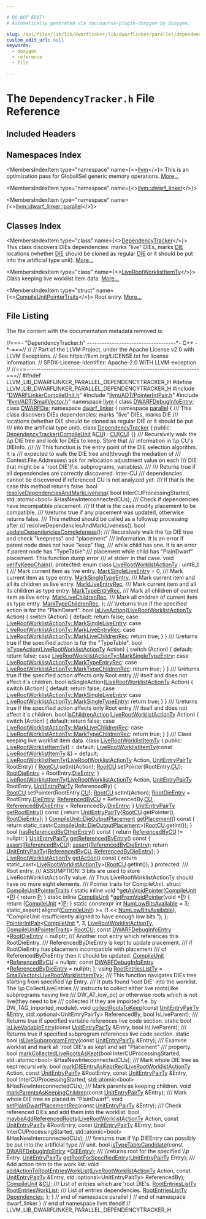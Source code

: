 ```yaml
---

# DO NOT EDIT!
# Automatically generated via docusaurus-plugin-doxygen by Doxygen.

slug: /api/files/lib/lib/dwarflinker/lib/dwarflinker/parallel/dependencytracker-h
custom_edit_url: null
keywords:
  - doxygen
  - reference
  - file

---
```





# The `DependencyTracker.h` File Reference

<DoxygenPage pluginConfig={pluginConfig}>



## Included Headers

<IncludesList>
<IncludesListItem
  filePath="DWARFLinkerCompileUnit.h"
  permalink="/docs/api/files/lib/lib/dwarflinker/lib/dwarflinker/parallel/dwarflinkercompileunit-h"
  isLocal="true" />
<IncludesListItem
  filePath="llvm/ADT/PointerIntPair.h"
  permalink="/docs/api/files/include/include/llvm/include/llvm/adt/pointerintpair-h"
  isLocal="true" />
<IncludesListItem
  filePath="llvm/ADT/SmallVector.h"
  permalink="/docs/api/files/include/include/llvm/include/llvm/adt/smallvector-h"
  isLocal="true" />
</IncludesList>

## Namespaces Index

<MembersIndex>

<MembersIndexItem
  type="namespace"
  name={<><a href="/docs/api/namespaces/llvm">llvm</a></>}>
This is an optimization pass for GlobalISel generic memory operations. <a href="/docs/api/namespaces/llvm/#details">More...</a>
</MembersIndexItem>

<MembersIndexItem
  type="namespace"
  name={<><a href="/docs/api/namespaces/llvm/dwarf-linker">llvm::dwarf_linker</a></>}>
</MembersIndexItem>

<MembersIndexItem
  type="namespace"
  name={<><a href="/docs/api/namespaces/llvm/dwarf-linker/parallel">llvm::dwarf_linker::parallel</a></>}>
</MembersIndexItem>

</MembersIndex>

## Classes Index

<MembersIndex>

<MembersIndexItem
  type="class"
  name={<><a href="/docs/api/classes/llvm/dwarf-linker/parallel/dependencytracker">DependencyTracker</a></>}>
This class discovers DIEs dependencies: marks &quot;live&quot; DIEs, marks <a href="/docs/api/classes/llvm/die">DIE</a> locations (whether <a href="/docs/api/classes/llvm/die">DIE</a> should be cloned as regular <a href="/docs/api/classes/llvm/die">DIE</a> or it should be put into the artificial type unit). <a href="/docs/api/classes/llvm/dwarf-linker/parallel/dependencytracker/#details">More...</a>
</MembersIndexItem>

<MembersIndexItem
  type="class"
  name={<><a href="/docs/api/classes/llvm/dwarf-linker/parallel/dependencytracker/liverootworklistitemty">LiveRootWorklistItemTy</a></>}>
Class keeping live worklist item data. <a href="/docs/api/classes/llvm/dwarf-linker/parallel/dependencytracker/liverootworklistitemty/#details">More...</a>
</MembersIndexItem>

<MembersIndexItem
  type="struct"
  name={<><a href="/docs/api/structs/llvm/dwarf-linker/parallel/dependencytracker/liverootworklistitemty/compileunitpointertraits">CompileUnitPointerTraits</a></>}>
Root entry. <a href="/docs/api/structs/llvm/dwarf-linker/parallel/dependencytracker/liverootworklistitemty/compileunitpointertraits/#details">More...</a>
</MembersIndexItem>

</MembersIndex>


## File Listing

The file content with the documentation metadata removed is:

<ProgramListing>

<Link id="l00001" /><CodeLine lineNumber="1"><span class="doxyHighlightComment">//===- &quot;DependencyTracker.h&quot; ------------------------------------&#42;- C++ -&#42;-===//</span></CodeLine>
<Link id="l00002" /><CodeLine lineNumber="2"><span class="doxyHighlightComment">//</span></CodeLine>
<Link id="l00003" /><CodeLine lineNumber="3"><span class="doxyHighlightComment">// Part of the LLVM Project, under the Apache License v2.0 with LLVM Exceptions.</span></CodeLine>
<Link id="l00004" /><CodeLine lineNumber="4"><span class="doxyHighlightComment">// See https://llvm.org/LICENSE.txt for license information.</span></CodeLine>
<Link id="l00005" /><CodeLine lineNumber="5"><span class="doxyHighlightComment">// SPDX-License-Identifier: Apache-2.0 WITH LLVM-exception</span></CodeLine>
<Link id="l00006" /><CodeLine lineNumber="6"><span class="doxyHighlightComment">//</span></CodeLine>
<Link id="l00007" /><CodeLine lineNumber="7"><span class="doxyHighlightComment">//===----------------------------------------------------------------------===//</span></CodeLine>
<Link id="l00008" /><CodeLine lineNumber="8"></CodeLine>
<Link id="l00009" /><CodeLine lineNumber="9"><span class="doxyHighlightPreprocessor">#ifndef LLVM&#95;LIB&#95;DWARFLINKER&#95;PARALLEL&#95;DEPENDENCYTRACKER&#95;H</span></CodeLine>
<Link id="l00010" /><CodeLine lineNumber="10"><span class="doxyHighlightPreprocessor">#define LLVM&#95;LIB&#95;DWARFLINKER&#95;PARALLEL&#95;DEPENDENCYTRACKER&#95;H</span></CodeLine>
<Link id="l00011" /><CodeLine lineNumber="11"></CodeLine>
<Link id="l00012" /><CodeLine lineNumber="12"><span class="doxyHighlightPreprocessor">#include &quot;<a href="/docs/api/files/lib/lib/dwarflinker/lib/dwarflinker/parallel/dwarflinkercompileunit-h">DWARFLinkerCompileUnit.h</a>&quot;</span></CodeLine>
<Link id="l00013" /><CodeLine lineNumber="13"><span class="doxyHighlightPreprocessor">#include &quot;<a href="/docs/api/files/include/include/llvm/include/llvm/adt/pointerintpair-h">llvm/ADT/PointerIntPair.h</a>&quot;</span></CodeLine>
<Link id="l00014" /><CodeLine lineNumber="14"><span class="doxyHighlightPreprocessor">#include &quot;<a href="/docs/api/files/include/include/llvm/include/llvm/adt/smallvector-h">llvm/ADT/SmallVector.h</a>&quot;</span></CodeLine>
<Link id="l00015" /><CodeLine lineNumber="15"></CodeLine>
<Link id="l00016" /><CodeLine lineNumber="16"><span class="doxyHighlightKeyword">namespace </span><span class="doxyHighlight"><a href="/docs/api/namespaces/llvm">llvm</a> &#123;</span></CodeLine>
<Link id="l00017" /><CodeLine lineNumber="17"><span class="doxyHighlightKeyword">class </span><span class="doxyHighlight"><a href="/docs/api/classes/llvm/dwarfdebuginfoentry">DWARFDebugInfoEntry</a>;</span></CodeLine>
<Link id="l00018" /><CodeLine lineNumber="18"><span class="doxyHighlightKeyword">class </span><span class="doxyHighlight"><a href="/docs/api/classes/llvm/dwarfdie">DWARFDie</a>;</span></CodeLine>
<Link id="l00019" /><CodeLine lineNumber="19"></CodeLine>
<Link id="l00020" /><CodeLine lineNumber="20"><span class="doxyHighlightKeyword">namespace </span><span class="doxyHighlight"><a href="/docs/api/namespaces/llvm/dwarf-linker">dwarf&#95;linker</a> &#123;</span></CodeLine>
<Link id="l00021" /><CodeLine lineNumber="21"><span class="doxyHighlightKeyword">namespace </span><span class="doxyHighlight"><a href="/docs/api/namespaces/llvm/dwarf-linker/parallel">parallel</a> &#123;</span></CodeLine>
<Link id="l00022" /><CodeLine lineNumber="22"></CodeLine>
<Link id="l00023" /><CodeLine lineNumber="23"><span class="doxyHighlightComment">/// This class discovers DIEs dependencies: marks &quot;live&quot; DIEs, marks DIE</span></CodeLine>
<Link id="l00024" /><CodeLine lineNumber="24"><span class="doxyHighlightComment">/// locations (whether DIE should be cloned as regular DIE or it should be put</span></CodeLine>
<Link id="l00025" /><CodeLine lineNumber="25"><span class="doxyHighlightComment">/// into the artificial type unit).</span></CodeLine>
<Link id="l00026" /><CodeLine lineNumber="26" lineLink="/docs/api/classes/llvm/dwarf-linker/parallel/dependencytracker"><span class="doxyHighlightKeyword">class </span><span class="doxyHighlight"><a href="/docs/api/classes/llvm/dwarf-linker/parallel/dependencytracker/#a9da477812f655ba4a4e3f54921d8844e">DependencyTracker</a> &#123;</span></CodeLine>
<Link id="l00027" /><CodeLine lineNumber="27"><span class="doxyHighlightKeyword">public</span><span class="doxyHighlight">:</span></CodeLine>
<Link id="l00028" /><CodeLine lineNumber="28" lineLink="/docs/api/classes/llvm/dwarf-linker/parallel/dependencytracker/#a9da477812f655ba4a4e3f54921d8844e"><span class="doxyHighlight">  <a href="/docs/api/classes/llvm/dwarf-linker/parallel/dependencytracker/#a9da477812f655ba4a4e3f54921d8844e">DependencyTracker</a>(<a href="/docs/api/classes/llvm/dwarf-linker/parallel/compileunit">CompileUnit</a> &amp;<a href="/docs/api/namespaces/cu">CU</a>) : <a href="/docs/api/namespaces/cu">CU</a>(<a href="/docs/api/namespaces/cu">CU</a>) &#123;&#125;</span></CodeLine>
<Link id="l00029" /><CodeLine lineNumber="29"></CodeLine>
<Link id="l00030" /><CodeLine lineNumber="30"><span class="doxyHighlightComment">  /// Recursively walk the \\p DIE tree and look for DIEs to keep. Store that</span></CodeLine>
<Link id="l00031" /><CodeLine lineNumber="31"><span class="doxyHighlightComment">  /// information in \\p CU&#39;s DIEInfo.</span></CodeLine>
<Link id="l00032" /><CodeLine lineNumber="32"><span class="doxyHighlightComment">  ///</span></CodeLine>
<Link id="l00033" /><CodeLine lineNumber="33"><span class="doxyHighlightComment">  /// This function is the entry point of the DIE selection algorithm. It is</span></CodeLine>
<Link id="l00034" /><CodeLine lineNumber="34"><span class="doxyHighlightComment">  /// expected to walk the DIE tree and(through the mediation of</span></CodeLine>
<Link id="l00035" /><CodeLine lineNumber="35"><span class="doxyHighlightComment">  /// Context.File.Addresses) ask for relocation adjustment value on each</span></CodeLine>
<Link id="l00036" /><CodeLine lineNumber="36"><span class="doxyHighlightComment">  /// DIE that might be a &#39;root DIE&#39;(f.e. subprograms, variables).</span></CodeLine>
<Link id="l00037" /><CodeLine lineNumber="37"><span class="doxyHighlightComment">  ///</span></CodeLine>
<Link id="l00038" /><CodeLine lineNumber="38"><span class="doxyHighlightComment">  /// Returns true if all dependencies are correctly discovered. Inter-CU</span></CodeLine>
<Link id="l00039" /><CodeLine lineNumber="39"><span class="doxyHighlightComment">  /// dependencies cannot be discovered if referenced CU is not analyzed yet.</span></CodeLine>
<Link id="l00040" /><CodeLine lineNumber="40"><span class="doxyHighlightComment">  /// If that is the case this method returns false.</span></CodeLine>
<Link id="l00041" /><CodeLine lineNumber="41"><span class="doxyHighlight">  </span><span class="doxyHighlightKeywordType">bool</span><span class="doxyHighlight"> <a href="/docs/api/classes/llvm/dwarf-linker/parallel/dependencytracker/#ac29d7dd5c7ba980d5a368339b4fc03af">resolveDependenciesAndMarkLiveness</a>(</span></CodeLine>
<Link id="l00042" /><CodeLine lineNumber="42"><span class="doxyHighlight">      </span><span class="doxyHighlightKeywordType">bool</span><span class="doxyHighlight"> InterCUProcessingStarted,</span></CodeLine>
<Link id="l00043" /><CodeLine lineNumber="43"><span class="doxyHighlight">      std::atomic&lt;bool&gt; &amp;HasNewInterconnectedCUs);</span></CodeLine>
<Link id="l00044" /><CodeLine lineNumber="44"></CodeLine>
<Link id="l00045" /><CodeLine lineNumber="45"><span class="doxyHighlightComment">  /// Check if dependencies have incompatible placement.</span></CodeLine>
<Link id="l00046" /><CodeLine lineNumber="46"><span class="doxyHighlightComment">  /// If that is the case modify placement to be compatible.</span></CodeLine>
<Link id="l00047" /><CodeLine lineNumber="47"><span class="doxyHighlightComment">  /// \\returns true if any placement was updated, otherwise returns false.</span></CodeLine>
<Link id="l00048" /><CodeLine lineNumber="48"><span class="doxyHighlightComment">  /// This method should be called as a followup processing after</span></CodeLine>
<Link id="l00049" /><CodeLine lineNumber="49"><span class="doxyHighlightComment">  /// resolveDependenciesAndMarkLiveness().</span></CodeLine>
<Link id="l00050" /><CodeLine lineNumber="50"><span class="doxyHighlight">  </span><span class="doxyHighlightKeywordType">bool</span><span class="doxyHighlight"> <a href="/docs/api/classes/llvm/dwarf-linker/parallel/dependencytracker/#af28b850047c908b6602c0783a0c4688f">updateDependenciesCompleteness</a>();</span></CodeLine>
<Link id="l00051" /><CodeLine lineNumber="51"></CodeLine>
<Link id="l00052" /><CodeLine lineNumber="52"><span class="doxyHighlightComment">  /// Recursively walk the \\p DIE tree and check &quot;keepness&quot; and &quot;placement&quot;</span></CodeLine>
<Link id="l00053" /><CodeLine lineNumber="53"><span class="doxyHighlightComment">  /// information. It is an error if parent node does not have &quot;keep&quot; flag,</span></CodeLine>
<Link id="l00054" /><CodeLine lineNumber="54"><span class="doxyHighlightComment">  /// while child has one. It is an error if parent node has &quot;TypeTable&quot;</span></CodeLine>
<Link id="l00055" /><CodeLine lineNumber="55"><span class="doxyHighlightComment">  /// placement while child has &quot;PlainDwarf&quot; placement. This function dump error</span></CodeLine>
<Link id="l00056" /><CodeLine lineNumber="56"><span class="doxyHighlightComment">  /// at stderr in that case.</span></CodeLine>
<Link id="l00057" /><CodeLine lineNumber="57"><span class="doxyHighlight">  </span><span class="doxyHighlightKeywordType">void</span><span class="doxyHighlight"> <a href="/docs/api/classes/llvm/dwarf-linker/parallel/dependencytracker/#a066fd5533813e5df6d52cb59fc8afd4e">verifyKeepChain</a>();</span></CodeLine>
<Link id="l00058" /><CodeLine lineNumber="58"></CodeLine>
<Link id="l00059" /><CodeLine lineNumber="59"><span class="doxyHighlightKeyword">protected</span><span class="doxyHighlight">:</span></CodeLine>
<Link id="l00060" /><CodeLine lineNumber="60" lineLink="/docs/api/classes/llvm/dwarf-linker/parallel/dependencytracker/#acb3226f07be871308b3ebc1fe2e22ad8"><span class="doxyHighlight">  </span><span class="doxyHighlightKeyword">enum class</span><span class="doxyHighlight"> <a href="/docs/api/classes/llvm/dwarf-linker/parallel/dependencytracker/#acb3226f07be871308b3ebc1fe2e22ad8">LiveRootWorklistActionTy</a> : uint8&#95;t &#123;</span></CodeLine>
<Link id="l00061" /><CodeLine lineNumber="61"><span class="doxyHighlightComment">    /// Mark current item as live entry.</span></CodeLine>
<Link id="l00062" /><CodeLine lineNumber="62" lineLink="/docs/api/classes/llvm/dwarf-linker/parallel/dependencytracker/#acb3226f07be871308b3ebc1fe2e22ad8a5f0d4ecd2ea6dda3c5bc99cf667fedfa"><span class="doxyHighlight">    <a href="/docs/api/classes/llvm/dwarf-linker/parallel/dependencytracker/#acb3226f07be871308b3ebc1fe2e22ad8a5f0d4ecd2ea6dda3c5bc99cf667fedfa">MarkSingleLiveEntry</a> = 0,</span></CodeLine>
<Link id="l00063" /><CodeLine lineNumber="63"></CodeLine>
<Link id="l00064" /><CodeLine lineNumber="64"><span class="doxyHighlightComment">    /// Mark current item as type entry.</span></CodeLine>
<Link id="l00065" /><CodeLine lineNumber="65" lineLink="/docs/api/classes/llvm/dwarf-linker/parallel/dependencytracker/#acb3226f07be871308b3ebc1fe2e22ad8a4b0413e0a4858e280698bd82ada3d3f0"><span class="doxyHighlight">    <a href="/docs/api/classes/llvm/dwarf-linker/parallel/dependencytracker/#acb3226f07be871308b3ebc1fe2e22ad8a4b0413e0a4858e280698bd82ada3d3f0">MarkSingleTypeEntry</a>,</span></CodeLine>
<Link id="l00066" /><CodeLine lineNumber="66"></CodeLine>
<Link id="l00067" /><CodeLine lineNumber="67"><span class="doxyHighlightComment">    /// Mark current item and all its children as live entry.</span></CodeLine>
<Link id="l00068" /><CodeLine lineNumber="68" lineLink="/docs/api/classes/llvm/dwarf-linker/parallel/dependencytracker/#acb3226f07be871308b3ebc1fe2e22ad8a787e7b5f110b542056c9ca685eb4dcbc"><span class="doxyHighlight">    <a href="/docs/api/classes/llvm/dwarf-linker/parallel/dependencytracker/#acb3226f07be871308b3ebc1fe2e22ad8a787e7b5f110b542056c9ca685eb4dcbc">MarkLiveEntryRec</a>,</span></CodeLine>
<Link id="l00069" /><CodeLine lineNumber="69"></CodeLine>
<Link id="l00070" /><CodeLine lineNumber="70"><span class="doxyHighlightComment">    /// Mark current item and all its children as type entry.</span></CodeLine>
<Link id="l00071" /><CodeLine lineNumber="71" lineLink="/docs/api/classes/llvm/dwarf-linker/parallel/dependencytracker/#acb3226f07be871308b3ebc1fe2e22ad8a6a6c345844bef74add0fbf8063cbef2b"><span class="doxyHighlight">    <a href="/docs/api/classes/llvm/dwarf-linker/parallel/dependencytracker/#acb3226f07be871308b3ebc1fe2e22ad8a6a6c345844bef74add0fbf8063cbef2b">MarkTypeEntryRec</a>,</span></CodeLine>
<Link id="l00072" /><CodeLine lineNumber="72"></CodeLine>
<Link id="l00073" /><CodeLine lineNumber="73"><span class="doxyHighlightComment">    /// Mark all children of current item as live entry.</span></CodeLine>
<Link id="l00074" /><CodeLine lineNumber="74" lineLink="/docs/api/classes/llvm/dwarf-linker/parallel/dependencytracker/#acb3226f07be871308b3ebc1fe2e22ad8a76f7c22e7afa4d9203192b924b1d2447"><span class="doxyHighlight">    <a href="/docs/api/classes/llvm/dwarf-linker/parallel/dependencytracker/#acb3226f07be871308b3ebc1fe2e22ad8a76f7c22e7afa4d9203192b924b1d2447">MarkLiveChildrenRec</a>,</span></CodeLine>
<Link id="l00075" /><CodeLine lineNumber="75"></CodeLine>
<Link id="l00076" /><CodeLine lineNumber="76"><span class="doxyHighlightComment">    /// Mark all children of current item as type entry.</span></CodeLine>
<Link id="l00077" /><CodeLine lineNumber="77" lineLink="/docs/api/classes/llvm/dwarf-linker/parallel/dependencytracker/#acb3226f07be871308b3ebc1fe2e22ad8a8cdcce5d067ca8d256189c00ccf279cd"><span class="doxyHighlight">    <a href="/docs/api/classes/llvm/dwarf-linker/parallel/dependencytracker/#acb3226f07be871308b3ebc1fe2e22ad8a8cdcce5d067ca8d256189c00ccf279cd">MarkTypeChildrenRec</a>,</span></CodeLine>
<Link id="l00078" /><CodeLine lineNumber="78"><span class="doxyHighlight">  &#125;;</span></CodeLine>
<Link id="l00079" /><CodeLine lineNumber="79"></CodeLine>
<Link id="l00080" /><CodeLine lineNumber="80"><span class="doxyHighlightComment">  /// \\returns true if the specified action is for the &quot;PlainDwarf&quot;.</span></CodeLine>
<Link id="l00081" /><CodeLine lineNumber="81" lineLink="/docs/api/classes/llvm/dwarf-linker/parallel/dependencytracker/#a4b4a1d2b759deb0cb3917f4ad33c2ca1"><span class="doxyHighlight">  </span><span class="doxyHighlightKeywordType">bool</span><span class="doxyHighlight"> <a href="/docs/api/classes/llvm/dwarf-linker/parallel/dependencytracker/#a4b4a1d2b759deb0cb3917f4ad33c2ca1">isLiveAction</a>(<a href="/docs/api/classes/llvm/dwarf-linker/parallel/dependencytracker/#acb3226f07be871308b3ebc1fe2e22ad8">LiveRootWorklistActionTy</a> Action) &#123;</span></CodeLine>
<Link id="l00082" /><CodeLine lineNumber="82"><span class="doxyHighlight">    </span><span class="doxyHighlightKeywordFlow">switch</span><span class="doxyHighlight"> (Action) &#123;</span></CodeLine>
<Link id="l00083" /><CodeLine lineNumber="83"><span class="doxyHighlight">    </span><span class="doxyHighlightKeywordFlow">default</span><span class="doxyHighlight">:</span></CodeLine>
<Link id="l00084" /><CodeLine lineNumber="84"><span class="doxyHighlight">      </span><span class="doxyHighlightKeywordFlow">return</span><span class="doxyHighlight"> </span><span class="doxyHighlightKeyword">false</span><span class="doxyHighlight">;</span></CodeLine>
<Link id="l00085" /><CodeLine lineNumber="85"></CodeLine>
<Link id="l00086" /><CodeLine lineNumber="86"><span class="doxyHighlight">    </span><span class="doxyHighlightKeywordFlow">case</span><span class="doxyHighlight"> <a href="/docs/api/classes/llvm/dwarf-linker/parallel/dependencytracker/#acb3226f07be871308b3ebc1fe2e22ad8a5f0d4ecd2ea6dda3c5bc99cf667fedfa">LiveRootWorklistActionTy::MarkSingleLiveEntry</a>:</span></CodeLine>
<Link id="l00087" /><CodeLine lineNumber="87"><span class="doxyHighlight">    </span><span class="doxyHighlightKeywordFlow">case</span><span class="doxyHighlight"> <a href="/docs/api/classes/llvm/dwarf-linker/parallel/dependencytracker/#acb3226f07be871308b3ebc1fe2e22ad8a787e7b5f110b542056c9ca685eb4dcbc">LiveRootWorklistActionTy::MarkLiveEntryRec</a>:</span></CodeLine>
<Link id="l00088" /><CodeLine lineNumber="88"><span class="doxyHighlight">    </span><span class="doxyHighlightKeywordFlow">case</span><span class="doxyHighlight"> <a href="/docs/api/classes/llvm/dwarf-linker/parallel/dependencytracker/#acb3226f07be871308b3ebc1fe2e22ad8a76f7c22e7afa4d9203192b924b1d2447">LiveRootWorklistActionTy::MarkLiveChildrenRec</a>:</span></CodeLine>
<Link id="l00089" /><CodeLine lineNumber="89"><span class="doxyHighlight">      </span><span class="doxyHighlightKeywordFlow">return</span><span class="doxyHighlight"> </span><span class="doxyHighlightKeyword">true</span><span class="doxyHighlight">;</span></CodeLine>
<Link id="l00090" /><CodeLine lineNumber="90"><span class="doxyHighlight">    &#125;</span></CodeLine>
<Link id="l00091" /><CodeLine lineNumber="91"><span class="doxyHighlight">  &#125;</span></CodeLine>
<Link id="l00092" /><CodeLine lineNumber="92"></CodeLine>
<Link id="l00093" /><CodeLine lineNumber="93"><span class="doxyHighlightComment">  /// \\returns true if the specified action is for the &quot;TypeTable&quot;.</span></CodeLine>
<Link id="l00094" /><CodeLine lineNumber="94" lineLink="/docs/api/classes/llvm/dwarf-linker/parallel/dependencytracker/#a713ff4f56c059b816949d50ba30e4fc6"><span class="doxyHighlight">  </span><span class="doxyHighlightKeywordType">bool</span><span class="doxyHighlight"> <a href="/docs/api/classes/llvm/dwarf-linker/parallel/dependencytracker/#a713ff4f56c059b816949d50ba30e4fc6">isTypeAction</a>(<a href="/docs/api/classes/llvm/dwarf-linker/parallel/dependencytracker/#acb3226f07be871308b3ebc1fe2e22ad8">LiveRootWorklistActionTy</a> Action) &#123;</span></CodeLine>
<Link id="l00095" /><CodeLine lineNumber="95"><span class="doxyHighlight">    </span><span class="doxyHighlightKeywordFlow">switch</span><span class="doxyHighlight"> (Action) &#123;</span></CodeLine>
<Link id="l00096" /><CodeLine lineNumber="96"><span class="doxyHighlight">    </span><span class="doxyHighlightKeywordFlow">default</span><span class="doxyHighlight">:</span></CodeLine>
<Link id="l00097" /><CodeLine lineNumber="97"><span class="doxyHighlight">      </span><span class="doxyHighlightKeywordFlow">return</span><span class="doxyHighlight"> </span><span class="doxyHighlightKeyword">false</span><span class="doxyHighlight">;</span></CodeLine>
<Link id="l00098" /><CodeLine lineNumber="98"></CodeLine>
<Link id="l00099" /><CodeLine lineNumber="99"><span class="doxyHighlight">    </span><span class="doxyHighlightKeywordFlow">case</span><span class="doxyHighlight"> <a href="/docs/api/classes/llvm/dwarf-linker/parallel/dependencytracker/#acb3226f07be871308b3ebc1fe2e22ad8a4b0413e0a4858e280698bd82ada3d3f0">LiveRootWorklistActionTy::MarkSingleTypeEntry</a>:</span></CodeLine>
<Link id="l00100" /><CodeLine lineNumber="100"><span class="doxyHighlight">    </span><span class="doxyHighlightKeywordFlow">case</span><span class="doxyHighlight"> <a href="/docs/api/classes/llvm/dwarf-linker/parallel/dependencytracker/#acb3226f07be871308b3ebc1fe2e22ad8a6a6c345844bef74add0fbf8063cbef2b">LiveRootWorklistActionTy::MarkTypeEntryRec</a>:</span></CodeLine>
<Link id="l00101" /><CodeLine lineNumber="101"><span class="doxyHighlight">    </span><span class="doxyHighlightKeywordFlow">case</span><span class="doxyHighlight"> <a href="/docs/api/classes/llvm/dwarf-linker/parallel/dependencytracker/#acb3226f07be871308b3ebc1fe2e22ad8a8cdcce5d067ca8d256189c00ccf279cd">LiveRootWorklistActionTy::MarkTypeChildrenRec</a>:</span></CodeLine>
<Link id="l00102" /><CodeLine lineNumber="102"><span class="doxyHighlight">      </span><span class="doxyHighlightKeywordFlow">return</span><span class="doxyHighlight"> </span><span class="doxyHighlightKeyword">true</span><span class="doxyHighlight">;</span></CodeLine>
<Link id="l00103" /><CodeLine lineNumber="103"><span class="doxyHighlight">    &#125;</span></CodeLine>
<Link id="l00104" /><CodeLine lineNumber="104"><span class="doxyHighlight">  &#125;</span></CodeLine>
<Link id="l00105" /><CodeLine lineNumber="105"></CodeLine>
<Link id="l00106" /><CodeLine lineNumber="106"><span class="doxyHighlightComment">  /// \\returns true if the specified action affects only Root entry</span></CodeLine>
<Link id="l00107" /><CodeLine lineNumber="107"><span class="doxyHighlightComment">  /// itself and does not affect it&#96;s children.</span></CodeLine>
<Link id="l00108" /><CodeLine lineNumber="108"><span class="doxyHighlight">  </span><span class="doxyHighlightKeywordType">bool</span><span class="doxyHighlight"> isSingleAction(<a href="/docs/api/classes/llvm/dwarf-linker/parallel/dependencytracker/#acb3226f07be871308b3ebc1fe2e22ad8">LiveRootWorklistActionTy</a> Action) &#123;</span></CodeLine>
<Link id="l00109" /><CodeLine lineNumber="109"><span class="doxyHighlight">    </span><span class="doxyHighlightKeywordFlow">switch</span><span class="doxyHighlight"> (Action) &#123;</span></CodeLine>
<Link id="l00110" /><CodeLine lineNumber="110"><span class="doxyHighlight">    </span><span class="doxyHighlightKeywordFlow">default</span><span class="doxyHighlight">:</span></CodeLine>
<Link id="l00111" /><CodeLine lineNumber="111"><span class="doxyHighlight">      </span><span class="doxyHighlightKeywordFlow">return</span><span class="doxyHighlight"> </span><span class="doxyHighlightKeyword">false</span><span class="doxyHighlight">;</span></CodeLine>
<Link id="l00112" /><CodeLine lineNumber="112"></CodeLine>
<Link id="l00113" /><CodeLine lineNumber="113"><span class="doxyHighlight">    </span><span class="doxyHighlightKeywordFlow">case</span><span class="doxyHighlight"> <a href="/docs/api/classes/llvm/dwarf-linker/parallel/dependencytracker/#acb3226f07be871308b3ebc1fe2e22ad8a5f0d4ecd2ea6dda3c5bc99cf667fedfa">LiveRootWorklistActionTy::MarkSingleLiveEntry</a>:</span></CodeLine>
<Link id="l00114" /><CodeLine lineNumber="114"><span class="doxyHighlight">    </span><span class="doxyHighlightKeywordFlow">case</span><span class="doxyHighlight"> <a href="/docs/api/classes/llvm/dwarf-linker/parallel/dependencytracker/#acb3226f07be871308b3ebc1fe2e22ad8a4b0413e0a4858e280698bd82ada3d3f0">LiveRootWorklistActionTy::MarkSingleTypeEntry</a>:</span></CodeLine>
<Link id="l00115" /><CodeLine lineNumber="115"><span class="doxyHighlight">      </span><span class="doxyHighlightKeywordFlow">return</span><span class="doxyHighlight"> </span><span class="doxyHighlightKeyword">true</span><span class="doxyHighlight">;</span></CodeLine>
<Link id="l00116" /><CodeLine lineNumber="116"><span class="doxyHighlight">    &#125;</span></CodeLine>
<Link id="l00117" /><CodeLine lineNumber="117"><span class="doxyHighlight">  &#125;</span></CodeLine>
<Link id="l00118" /><CodeLine lineNumber="118"></CodeLine>
<Link id="l00119" /><CodeLine lineNumber="119"><span class="doxyHighlightComment">  /// \\returns true if the specified action affects only Root entry</span></CodeLine>
<Link id="l00120" /><CodeLine lineNumber="120"><span class="doxyHighlightComment">  /// itself and does not affect it&#96;s children.</span></CodeLine>
<Link id="l00121" /><CodeLine lineNumber="121" lineLink="/docs/api/classes/llvm/dwarf-linker/parallel/dependencytracker/#a50eb1acc693fa793fff47bfe79a39b13"><span class="doxyHighlight">  </span><span class="doxyHighlightKeywordType">bool</span><span class="doxyHighlight"> <a href="/docs/api/classes/llvm/dwarf-linker/parallel/dependencytracker/#a50eb1acc693fa793fff47bfe79a39b13">isChildrenAction</a>(<a href="/docs/api/classes/llvm/dwarf-linker/parallel/dependencytracker/#acb3226f07be871308b3ebc1fe2e22ad8">LiveRootWorklistActionTy</a> Action) &#123;</span></CodeLine>
<Link id="l00122" /><CodeLine lineNumber="122"><span class="doxyHighlight">    </span><span class="doxyHighlightKeywordFlow">switch</span><span class="doxyHighlight"> (Action) &#123;</span></CodeLine>
<Link id="l00123" /><CodeLine lineNumber="123"><span class="doxyHighlight">    </span><span class="doxyHighlightKeywordFlow">default</span><span class="doxyHighlight">:</span></CodeLine>
<Link id="l00124" /><CodeLine lineNumber="124"><span class="doxyHighlight">      </span><span class="doxyHighlightKeywordFlow">return</span><span class="doxyHighlight"> </span><span class="doxyHighlightKeyword">false</span><span class="doxyHighlight">;</span></CodeLine>
<Link id="l00125" /><CodeLine lineNumber="125"></CodeLine>
<Link id="l00126" /><CodeLine lineNumber="126"><span class="doxyHighlight">    </span><span class="doxyHighlightKeywordFlow">case</span><span class="doxyHighlight"> <a href="/docs/api/classes/llvm/dwarf-linker/parallel/dependencytracker/#acb3226f07be871308b3ebc1fe2e22ad8a76f7c22e7afa4d9203192b924b1d2447">LiveRootWorklistActionTy::MarkLiveChildrenRec</a>:</span></CodeLine>
<Link id="l00127" /><CodeLine lineNumber="127"><span class="doxyHighlight">    </span><span class="doxyHighlightKeywordFlow">case</span><span class="doxyHighlight"> <a href="/docs/api/classes/llvm/dwarf-linker/parallel/dependencytracker/#acb3226f07be871308b3ebc1fe2e22ad8a8cdcce5d067ca8d256189c00ccf279cd">LiveRootWorklistActionTy::MarkTypeChildrenRec</a>:</span></CodeLine>
<Link id="l00128" /><CodeLine lineNumber="128"><span class="doxyHighlight">      </span><span class="doxyHighlightKeywordFlow">return</span><span class="doxyHighlight"> </span><span class="doxyHighlightKeyword">true</span><span class="doxyHighlight">;</span></CodeLine>
<Link id="l00129" /><CodeLine lineNumber="129"><span class="doxyHighlight">    &#125;</span></CodeLine>
<Link id="l00130" /><CodeLine lineNumber="130"><span class="doxyHighlight">  &#125;</span></CodeLine>
<Link id="l00131" /><CodeLine lineNumber="131"></CodeLine>
<Link id="l00132" /><CodeLine lineNumber="132"><span class="doxyHighlightComment">  /// Class keeping live worklist item data.</span></CodeLine>
<Link id="l00133" /><CodeLine lineNumber="133" lineLink="/docs/api/classes/llvm/dwarf-linker/parallel/dependencytracker/liverootworklistitemty"><span class="doxyHighlight">  </span><span class="doxyHighlightKeyword">class </span><span class="doxyHighlight"><a href="/docs/api/classes/llvm/dwarf-linker/parallel/dependencytracker/liverootworklistitemty/#a3b3905f0edc2524a3a1f085ba65f4384">LiveRootWorklistItemTy</a> &#123;</span></CodeLine>
<Link id="l00134" /><CodeLine lineNumber="134"><span class="doxyHighlight">  </span><span class="doxyHighlightKeyword">public</span><span class="doxyHighlight">:</span></CodeLine>
<Link id="l00135" /><CodeLine lineNumber="135" lineLink="/docs/api/classes/llvm/dwarf-linker/parallel/dependencytracker/liverootworklistitemty/#a3b3905f0edc2524a3a1f085ba65f4384"><span class="doxyHighlight">    <a href="/docs/api/classes/llvm/dwarf-linker/parallel/dependencytracker/liverootworklistitemty/#a3b3905f0edc2524a3a1f085ba65f4384">LiveRootWorklistItemTy</a>() = </span><span class="doxyHighlightKeywordFlow">default</span><span class="doxyHighlight">;</span></CodeLine>
<Link id="l00136" /><CodeLine lineNumber="136" lineLink="/docs/api/classes/llvm/dwarf-linker/parallel/dependencytracker/liverootworklistitemty/#a13929917503b39ea538309b36a24ac79"><span class="doxyHighlight">    <a href="/docs/api/classes/llvm/dwarf-linker/parallel/dependencytracker/liverootworklistitemty/#a13929917503b39ea538309b36a24ac79">LiveRootWorklistItemTy</a>(</span><span class="doxyHighlightKeyword">const</span><span class="doxyHighlight"> <a href="/docs/api/classes/llvm/dwarf-linker/parallel/dependencytracker/liverootworklistitemty/#a3b3905f0edc2524a3a1f085ba65f4384">LiveRootWorklistItemTy</a> &amp;) = </span><span class="doxyHighlightKeywordFlow">default</span><span class="doxyHighlight">;</span></CodeLine>
<Link id="l00137" /><CodeLine lineNumber="137" lineLink="/docs/api/classes/llvm/dwarf-linker/parallel/dependencytracker/liverootworklistitemty/#a605e1f6e432a87442769291a182cff34"><span class="doxyHighlight">    <a href="/docs/api/classes/llvm/dwarf-linker/parallel/dependencytracker/liverootworklistitemty/#a605e1f6e432a87442769291a182cff34">LiveRootWorklistItemTy</a>(<a href="/docs/api/classes/llvm/dwarf-linker/parallel/dependencytracker/#acb3226f07be871308b3ebc1fe2e22ad8">LiveRootWorklistActionTy</a> Action,</span></CodeLine>
<Link id="l00138" /><CodeLine lineNumber="138"><span class="doxyHighlight">                           <a href="/docs/api/structs/llvm/dwarf-linker/parallel/unitentrypairty">UnitEntryPairTy</a> RootEntry) &#123;</span></CodeLine>
<Link id="l00139" /><CodeLine lineNumber="139"><span class="doxyHighlight">      <a href="/docs/api/classes/llvm/dwarf-linker/parallel/dependencytracker/liverootworklistitemty/#a637e46c2326a3e5ab947419ffdf91a1c">RootCU</a>.setInt(Action);</span></CodeLine>
<Link id="l00140" /><CodeLine lineNumber="140"><span class="doxyHighlight">      <a href="/docs/api/classes/llvm/dwarf-linker/parallel/dependencytracker/liverootworklistitemty/#a637e46c2326a3e5ab947419ffdf91a1c">RootCU</a>.setPointer(RootEntry.<a href="/docs/api/structs/llvm/dwarf-linker/parallel/unitentrypairty/#a52b782888847c9ffd3c67ff187783af0">CU</a>);</span></CodeLine>
<Link id="l00141" /><CodeLine lineNumber="141"></CodeLine>
<Link id="l00142" /><CodeLine lineNumber="142"><span class="doxyHighlight">      <a href="/docs/api/classes/llvm/dwarf-linker/parallel/dependencytracker/liverootworklistitemty/#ad7f6fbba27e7887118c893bc4246e915">RootDieEntry</a> = RootEntry.<a href="/docs/api/structs/llvm/dwarf-linker/parallel/unitentrypairty/#af5c2b2cb0d8ba2bd1233b6482d15f36d">DieEntry</a>;</span></CodeLine>
<Link id="l00143" /><CodeLine lineNumber="143"><span class="doxyHighlight">    &#125;</span></CodeLine>
<Link id="l00144" /><CodeLine lineNumber="144" lineLink="/docs/api/classes/llvm/dwarf-linker/parallel/dependencytracker/liverootworklistitemty/#ab27ce3d3d7b6ba054c4e09abdec45476"><span class="doxyHighlight">    <a href="/docs/api/classes/llvm/dwarf-linker/parallel/dependencytracker/liverootworklistitemty/#ab27ce3d3d7b6ba054c4e09abdec45476">LiveRootWorklistItemTy</a>(<a href="/docs/api/classes/llvm/dwarf-linker/parallel/dependencytracker/#acb3226f07be871308b3ebc1fe2e22ad8">LiveRootWorklistActionTy</a> Action,</span></CodeLine>
<Link id="l00145" /><CodeLine lineNumber="145"><span class="doxyHighlight">                           <a href="/docs/api/structs/llvm/dwarf-linker/parallel/unitentrypairty">UnitEntryPairTy</a> RootEntry,</span></CodeLine>
<Link id="l00146" /><CodeLine lineNumber="146"><span class="doxyHighlight">                           <a href="/docs/api/structs/llvm/dwarf-linker/parallel/unitentrypairty">UnitEntryPairTy</a> ReferencedBy) &#123;</span></CodeLine>
<Link id="l00147" /><CodeLine lineNumber="147"><span class="doxyHighlight">      <a href="/docs/api/classes/llvm/dwarf-linker/parallel/dependencytracker/liverootworklistitemty/#a637e46c2326a3e5ab947419ffdf91a1c">RootCU</a>.setPointer(RootEntry.<a href="/docs/api/structs/llvm/dwarf-linker/parallel/unitentrypairty/#a52b782888847c9ffd3c67ff187783af0">CU</a>);</span></CodeLine>
<Link id="l00148" /><CodeLine lineNumber="148"><span class="doxyHighlight">      <a href="/docs/api/classes/llvm/dwarf-linker/parallel/dependencytracker/liverootworklistitemty/#a637e46c2326a3e5ab947419ffdf91a1c">RootCU</a>.setInt(Action);</span></CodeLine>
<Link id="l00149" /><CodeLine lineNumber="149"><span class="doxyHighlight">      <a href="/docs/api/classes/llvm/dwarf-linker/parallel/dependencytracker/liverootworklistitemty/#ad7f6fbba27e7887118c893bc4246e915">RootDieEntry</a> = RootEntry.<a href="/docs/api/structs/llvm/dwarf-linker/parallel/unitentrypairty/#af5c2b2cb0d8ba2bd1233b6482d15f36d">DieEntry</a>;</span></CodeLine>
<Link id="l00150" /><CodeLine lineNumber="150"></CodeLine>
<Link id="l00151" /><CodeLine lineNumber="151"><span class="doxyHighlight">      <a href="/docs/api/classes/llvm/dwarf-linker/parallel/dependencytracker/liverootworklistitemty/#ac36631a8d5183068ea83f82765333ccf">ReferencedByCU</a> = ReferencedBy.<a href="/docs/api/structs/llvm/dwarf-linker/parallel/unitentrypairty/#a52b782888847c9ffd3c67ff187783af0">CU</a>;</span></CodeLine>
<Link id="l00152" /><CodeLine lineNumber="152"><span class="doxyHighlight">      <a href="/docs/api/classes/llvm/dwarf-linker/parallel/dependencytracker/liverootworklistitemty/#a7d32dab5d97f9ce61a5810b7e4fd4723">ReferencedByDieEntry</a> = ReferencedBy.<a href="/docs/api/structs/llvm/dwarf-linker/parallel/unitentrypairty/#af5c2b2cb0d8ba2bd1233b6482d15f36d">DieEntry</a>;</span></CodeLine>
<Link id="l00153" /><CodeLine lineNumber="153"><span class="doxyHighlight">    &#125;</span></CodeLine>
<Link id="l00154" /><CodeLine lineNumber="154"></CodeLine>
<Link id="l00155" /><CodeLine lineNumber="155" lineLink="/docs/api/classes/llvm/dwarf-linker/parallel/dependencytracker/liverootworklistitemty/#a6591460eefa46122282d50c68a82397b"><span class="doxyHighlight">    <a href="/docs/api/structs/llvm/dwarf-linker/parallel/unitentrypairty">UnitEntryPairTy</a> <a href="/docs/api/classes/llvm/dwarf-linker/parallel/dependencytracker/liverootworklistitemty/#a6591460eefa46122282d50c68a82397b">getRootEntry</a>()</span><span class="doxyHighlightKeyword"> const </span><span class="doxyHighlight">&#123;</span></CodeLine>
<Link id="l00156" /><CodeLine lineNumber="156"><span class="doxyHighlight">      </span><span class="doxyHighlightKeywordFlow">return</span><span class="doxyHighlight"> <a href="/docs/api/structs/llvm/dwarf-linker/parallel/unitentrypairty">UnitEntryPairTy</a>&#123;<a href="/docs/api/classes/llvm/dwarf-linker/parallel/dependencytracker/liverootworklistitemty/#a637e46c2326a3e5ab947419ffdf91a1c">RootCU</a>.getPointer(), <a href="/docs/api/classes/llvm/dwarf-linker/parallel/dependencytracker/liverootworklistitemty/#ad7f6fbba27e7887118c893bc4246e915">RootDieEntry</a>&#125;;</span></CodeLine>
<Link id="l00157" /><CodeLine lineNumber="157"><span class="doxyHighlight">    &#125;</span></CodeLine>
<Link id="l00158" /><CodeLine lineNumber="158"></CodeLine>
<Link id="l00159" /><CodeLine lineNumber="159" lineLink="/docs/api/classes/llvm/dwarf-linker/parallel/dependencytracker/liverootworklistitemty/#aef62a193fbeea10e3ec64ee56c31a2b3"><span class="doxyHighlight">    <a href="/docs/api/classes/llvm/dwarf-linker/parallel/compileunit/#a5270021419d157f502aba678e1ee8549">CompileUnit::DieOutputPlacement</a> <a href="/docs/api/classes/llvm/dwarf-linker/parallel/dependencytracker/liverootworklistitemty/#aef62a193fbeea10e3ec64ee56c31a2b3">getPlacement</a>()</span><span class="doxyHighlightKeyword"> const </span><span class="doxyHighlight">&#123;</span></CodeLine>
<Link id="l00160" /><CodeLine lineNumber="160"><span class="doxyHighlight">      </span><span class="doxyHighlightKeywordFlow">return</span><span class="doxyHighlight"> </span><span class="doxyHighlightKeyword">static&#95;cast&lt;</span><span class="doxyHighlight"><a href="/docs/api/classes/llvm/dwarf-linker/parallel/compileunit/#a5270021419d157f502aba678e1ee8549">CompileUnit::DieOutputPlacement</a></span><span class="doxyHighlightKeyword">&gt;</span><span class="doxyHighlight">(<a href="/docs/api/classes/llvm/dwarf-linker/parallel/dependencytracker/liverootworklistitemty/#a637e46c2326a3e5ab947419ffdf91a1c">RootCU</a>.getInt());</span></CodeLine>
<Link id="l00161" /><CodeLine lineNumber="161"><span class="doxyHighlight">    &#125;</span></CodeLine>
<Link id="l00162" /><CodeLine lineNumber="162"></CodeLine>
<Link id="l00163" /><CodeLine lineNumber="163" lineLink="/docs/api/classes/llvm/dwarf-linker/parallel/dependencytracker/liverootworklistitemty/#af8de76b51e353f26b23bec4c2bddd357"><span class="doxyHighlight">    </span><span class="doxyHighlightKeywordType">bool</span><span class="doxyHighlight"> <a href="/docs/api/classes/llvm/dwarf-linker/parallel/dependencytracker/liverootworklistitemty/#af8de76b51e353f26b23bec4c2bddd357">hasReferencedByOtherEntry</a>()</span><span class="doxyHighlightKeyword"> const </span><span class="doxyHighlight">&#123; </span><span class="doxyHighlightKeywordFlow">return</span><span class="doxyHighlight"> <a href="/docs/api/classes/llvm/dwarf-linker/parallel/dependencytracker/liverootworklistitemty/#ac36631a8d5183068ea83f82765333ccf">ReferencedByCU</a> != </span><span class="doxyHighlightKeyword">nullptr</span><span class="doxyHighlight">; &#125;</span></CodeLine>
<Link id="l00164" /><CodeLine lineNumber="164"></CodeLine>
<Link id="l00165" /><CodeLine lineNumber="165" lineLink="/docs/api/classes/llvm/dwarf-linker/parallel/dependencytracker/liverootworklistitemty/#a03f3665b37eb52ac2e0b99dc3a671fbf"><span class="doxyHighlight">    <a href="/docs/api/structs/llvm/dwarf-linker/parallel/unitentrypairty">UnitEntryPairTy</a> <a href="/docs/api/classes/llvm/dwarf-linker/parallel/dependencytracker/liverootworklistitemty/#a03f3665b37eb52ac2e0b99dc3a671fbf">getReferencedByEntry</a>()</span><span class="doxyHighlightKeyword"> const </span><span class="doxyHighlight">&#123;</span></CodeLine>
<Link id="l00166" /><CodeLine lineNumber="166"><span class="doxyHighlight">      <a href="/docs/api/files/lib/lib/target/lib/target/amdgpu/silowercontrolflow-cpp/#a4868c5d81c5ccc98c47aeab6244346a0">assert</a>(<a href="/docs/api/classes/llvm/dwarf-linker/parallel/dependencytracker/liverootworklistitemty/#ac36631a8d5183068ea83f82765333ccf">ReferencedByCU</a>);</span></CodeLine>
<Link id="l00167" /><CodeLine lineNumber="167"><span class="doxyHighlight">      <a href="/docs/api/files/lib/lib/target/lib/target/amdgpu/silowercontrolflow-cpp/#a4868c5d81c5ccc98c47aeab6244346a0">assert</a>(<a href="/docs/api/classes/llvm/dwarf-linker/parallel/dependencytracker/liverootworklistitemty/#a7d32dab5d97f9ce61a5810b7e4fd4723">ReferencedByDieEntry</a>);</span></CodeLine>
<Link id="l00168" /><CodeLine lineNumber="168"><span class="doxyHighlight">      </span><span class="doxyHighlightKeywordFlow">return</span><span class="doxyHighlight"> <a href="/docs/api/structs/llvm/dwarf-linker/parallel/unitentrypairty">UnitEntryPairTy</a>&#123;<a href="/docs/api/classes/llvm/dwarf-linker/parallel/dependencytracker/liverootworklistitemty/#ac36631a8d5183068ea83f82765333ccf">ReferencedByCU</a>, <a href="/docs/api/classes/llvm/dwarf-linker/parallel/dependencytracker/liverootworklistitemty/#a7d32dab5d97f9ce61a5810b7e4fd4723">ReferencedByDieEntry</a>&#125;;</span></CodeLine>
<Link id="l00169" /><CodeLine lineNumber="169"><span class="doxyHighlight">    &#125;</span></CodeLine>
<Link id="l00170" /><CodeLine lineNumber="170"></CodeLine>
<Link id="l00171" /><CodeLine lineNumber="171" lineLink="/docs/api/classes/llvm/dwarf-linker/parallel/dependencytracker/liverootworklistitemty/#ae96ecbe1f7161c18bab554e554654e08"><span class="doxyHighlight">    <a href="/docs/api/classes/llvm/dwarf-linker/parallel/dependencytracker/#acb3226f07be871308b3ebc1fe2e22ad8">LiveRootWorklistActionTy</a> <a href="/docs/api/classes/llvm/dwarf-linker/parallel/dependencytracker/liverootworklistitemty/#ae96ecbe1f7161c18bab554e554654e08">getAction</a>()</span><span class="doxyHighlightKeyword"> const </span><span class="doxyHighlight">&#123;</span></CodeLine>
<Link id="l00172" /><CodeLine lineNumber="172"><span class="doxyHighlight">      </span><span class="doxyHighlightKeywordFlow">return</span><span class="doxyHighlight"> </span><span class="doxyHighlightKeyword">static&#95;cast&lt;</span><span class="doxyHighlight"><a href="/docs/api/classes/llvm/dwarf-linker/parallel/dependencytracker/#acb3226f07be871308b3ebc1fe2e22ad8">LiveRootWorklistActionTy</a></span><span class="doxyHighlightKeyword">&gt;</span><span class="doxyHighlight">(<a href="/docs/api/classes/llvm/dwarf-linker/parallel/dependencytracker/liverootworklistitemty/#a637e46c2326a3e5ab947419ffdf91a1c">RootCU</a>.getInt());</span></CodeLine>
<Link id="l00173" /><CodeLine lineNumber="173"><span class="doxyHighlight">    &#125;</span></CodeLine>
<Link id="l00174" /><CodeLine lineNumber="174"></CodeLine>
<Link id="l00175" /><CodeLine lineNumber="175"><span class="doxyHighlight">  </span><span class="doxyHighlightKeyword">protected</span><span class="doxyHighlight">:</span></CodeLine>
<Link id="l00176" /><CodeLine lineNumber="176"><span class="doxyHighlightComment">    /// Root entry.</span></CodeLine>
<Link id="l00177" /><CodeLine lineNumber="177"><span class="doxyHighlightComment">    /// ASSUMPTION: 3 bits are used to store LiveRootWorklistActionTy value.</span></CodeLine>
<Link id="l00178" /><CodeLine lineNumber="178"><span class="doxyHighlightComment">    /// Thus LiveRootWorklistActionTy should have no more eight elements.</span></CodeLine>
<Link id="l00179" /><CodeLine lineNumber="179"></CodeLine>
<Link id="l00180" /><CodeLine lineNumber="180"><span class="doxyHighlightComment">    /// Pointer traits for CompileUnit.</span></CodeLine>
<Link id="l00181" /><CodeLine lineNumber="181" lineLink="/docs/api/structs/llvm/dwarf-linker/parallel/dependencytracker/liverootworklistitemty/compileunitpointertraits"><span class="doxyHighlight">    </span><span class="doxyHighlightKeyword">struct </span><span class="doxyHighlight"><a href="/docs/api/structs/llvm/dwarf-linker/parallel/dependencytracker/liverootworklistitemty/compileunitpointertraits">CompileUnitPointerTraits</a> &#123;</span></CodeLine>
<Link id="l00182" /><CodeLine lineNumber="182" lineLink="/docs/api/structs/llvm/dwarf-linker/parallel/dependencytracker/liverootworklistitemty/compileunitpointertraits/#a0841350a9cbf4527f2925bc967fe7fc9"><span class="doxyHighlight">      </span><span class="doxyHighlightKeyword">static</span><span class="doxyHighlight"> </span><span class="doxyHighlightKeyword">inline</span><span class="doxyHighlight"> </span><span class="doxyHighlightKeywordType">void</span><span class="doxyHighlight"> &#42;<a href="/docs/api/structs/llvm/dwarf-linker/parallel/dependencytracker/liverootworklistitemty/compileunitpointertraits/#a0841350a9cbf4527f2925bc967fe7fc9">getAsVoidPointer</a>(<a href="/docs/api/classes/llvm/dwarf-linker/parallel/compileunit">CompileUnit</a> &#42;<a href="/docs/api/files/lib/lib/option/option-cpp/#a04665169063c8ca1f2ea96c27fc7c2b2">P</a>) &#123; </span><span class="doxyHighlightKeywordFlow">return</span><span class="doxyHighlight"> <a href="/docs/api/files/lib/lib/option/option-cpp/#a04665169063c8ca1f2ea96c27fc7c2b2">P</a>; &#125;</span></CodeLine>
<Link id="l00183" /><CodeLine lineNumber="183" lineLink="/docs/api/structs/llvm/dwarf-linker/parallel/dependencytracker/liverootworklistitemty/compileunitpointertraits/#ad876d06207b487eeb6e8891e0a0462ad"><span class="doxyHighlight">      </span><span class="doxyHighlightKeyword">static</span><span class="doxyHighlight"> </span><span class="doxyHighlightKeyword">inline</span><span class="doxyHighlight"> <a href="/docs/api/classes/llvm/dwarf-linker/parallel/compileunit">CompileUnit</a> &#42;<a href="/docs/api/structs/llvm/dwarf-linker/parallel/dependencytracker/liverootworklistitemty/compileunitpointertraits/#ad876d06207b487eeb6e8891e0a0462ad">getFromVoidPointer</a>(</span><span class="doxyHighlightKeywordType">void</span><span class="doxyHighlight"> &#42;<a href="/docs/api/files/lib/lib/option/option-cpp/#a04665169063c8ca1f2ea96c27fc7c2b2">P</a>) &#123;</span></CodeLine>
<Link id="l00184" /><CodeLine lineNumber="184"><span class="doxyHighlight">        </span><span class="doxyHighlightKeywordFlow">return</span><span class="doxyHighlight"> (<a href="/docs/api/classes/llvm/dwarf-linker/parallel/compileunit">CompileUnit</a> &#42;)<a href="/docs/api/files/lib/lib/option/option-cpp/#a04665169063c8ca1f2ea96c27fc7c2b2">P</a>;</span></CodeLine>
<Link id="l00185" /><CodeLine lineNumber="185"><span class="doxyHighlight">      &#125;</span></CodeLine>
<Link id="l00186" /><CodeLine lineNumber="186" lineLink="/docs/api/structs/llvm/dwarf-linker/parallel/dependencytracker/liverootworklistitemty/compileunitpointertraits/#a7a2ee20aa194f23ab8c515f7a17fbbc1"><span class="doxyHighlight">      </span><span class="doxyHighlightKeyword">static</span><span class="doxyHighlight"> </span><span class="doxyHighlightKeyword">constexpr</span><span class="doxyHighlight"> </span><span class="doxyHighlightKeywordType">int</span><span class="doxyHighlight"> <a href="/docs/api/structs/llvm/dwarf-linker/parallel/dependencytracker/liverootworklistitemty/compileunitpointertraits/#a7a2ee20aa194f23ab8c515f7a17fbbc1">NumLowBitsAvailable</a> = 3;</span></CodeLine>
<Link id="l00187" /><CodeLine lineNumber="187"><span class="doxyHighlight">      </span><span class="doxyHighlightKeyword">static&#95;assert</span><span class="doxyHighlight">(</span></CodeLine>
<Link id="l00188" /><CodeLine lineNumber="188"><span class="doxyHighlight">          </span><span class="doxyHighlightKeyword">alignof</span><span class="doxyHighlight">(<a href="/docs/api/classes/llvm/dwarf-linker/parallel/compileunit">CompileUnit</a>) &gt;= (1 &lt;&lt; <a href="/docs/api/structs/llvm/dwarf-linker/parallel/dependencytracker/liverootworklistitemty/compileunitpointertraits/#a7a2ee20aa194f23ab8c515f7a17fbbc1">NumLowBitsAvailable</a>),</span></CodeLine>
<Link id="l00189" /><CodeLine lineNumber="189"><span class="doxyHighlight">          </span><span class="doxyHighlightStringLiteral">&quot;CompileUnit insufficiently aligned to have enough low bits.&quot;</span><span class="doxyHighlight">);</span></CodeLine>
<Link id="l00190" /><CodeLine lineNumber="190"><span class="doxyHighlight">    &#125;;</span></CodeLine>
<Link id="l00191" /><CodeLine lineNumber="191"></CodeLine>
<Link id="l00192" /><CodeLine lineNumber="192"><span class="doxyHighlight">    <a href="/docs/api/classes/llvm/pointerintpair">PointerIntPair</a>&lt;<a href="/docs/api/classes/llvm/dwarf-linker/parallel/compileunit">CompileUnit</a> &#42;, 3, <a href="/docs/api/classes/llvm/dwarf-linker/parallel/dependencytracker/#acb3226f07be871308b3ebc1fe2e22ad8">LiveRootWorklistActionTy</a>,</span></CodeLine>
<Link id="l00193" /><CodeLine lineNumber="193"><span class="doxyHighlight">                   <a href="/docs/api/structs/llvm/dwarf-linker/parallel/dependencytracker/liverootworklistitemty/compileunitpointertraits">CompileUnitPointerTraits</a>&gt;</span></CodeLine>
<Link id="l00194" /><CodeLine lineNumber="194" lineLink="/docs/api/classes/llvm/dwarf-linker/parallel/dependencytracker/liverootworklistitemty/#a637e46c2326a3e5ab947419ffdf91a1c"><span class="doxyHighlight">        <a href="/docs/api/classes/llvm/dwarf-linker/parallel/dependencytracker/liverootworklistitemty/#a637e46c2326a3e5ab947419ffdf91a1c">RootCU</a>;</span></CodeLine>
<Link id="l00195" /><CodeLine lineNumber="195" lineLink="/docs/api/classes/llvm/dwarf-linker/parallel/dependencytracker/liverootworklistitemty/#ad7f6fbba27e7887118c893bc4246e915"><span class="doxyHighlight">    </span><span class="doxyHighlightKeyword">const</span><span class="doxyHighlight"> <a href="/docs/api/classes/llvm/dwarfdebuginfoentry">DWARFDebugInfoEntry</a> &#42;<a href="/docs/api/classes/llvm/dwarf-linker/parallel/dependencytracker/liverootworklistitemty/#ad7f6fbba27e7887118c893bc4246e915">RootDieEntry</a> = </span><span class="doxyHighlightKeyword">nullptr</span><span class="doxyHighlight">;</span></CodeLine>
<Link id="l00196" /><CodeLine lineNumber="196"></CodeLine>
<Link id="l00197" /><CodeLine lineNumber="197"><span class="doxyHighlightComment">    /// Another root entry which references this RootDieEntry.</span></CodeLine>
<Link id="l00198" /><CodeLine lineNumber="198"><span class="doxyHighlightComment">    /// ReferencedByDieEntry is kept to update placement.</span></CodeLine>
<Link id="l00199" /><CodeLine lineNumber="199"><span class="doxyHighlightComment">    /// if RootDieEntry has placement incompatible with placement</span></CodeLine>
<Link id="l00200" /><CodeLine lineNumber="200"><span class="doxyHighlightComment">    /// of ReferencedByDieEntry then it should be updated.</span></CodeLine>
<Link id="l00201" /><CodeLine lineNumber="201" lineLink="/docs/api/classes/llvm/dwarf-linker/parallel/dependencytracker/liverootworklistitemty/#ac36631a8d5183068ea83f82765333ccf"><span class="doxyHighlight">    <a href="/docs/api/classes/llvm/dwarf-linker/parallel/compileunit">CompileUnit</a> &#42;<a href="/docs/api/classes/llvm/dwarf-linker/parallel/dependencytracker/liverootworklistitemty/#ac36631a8d5183068ea83f82765333ccf">ReferencedByCU</a> = </span><span class="doxyHighlightKeyword">nullptr</span><span class="doxyHighlight">;</span></CodeLine>
<Link id="l00202" /><CodeLine lineNumber="202" lineLink="/docs/api/classes/llvm/dwarf-linker/parallel/dependencytracker/liverootworklistitemty/#a7d32dab5d97f9ce61a5810b7e4fd4723"><span class="doxyHighlight">    </span><span class="doxyHighlightKeyword">const</span><span class="doxyHighlight"> <a href="/docs/api/classes/llvm/dwarfdebuginfoentry">DWARFDebugInfoEntry</a> &#42;<a href="/docs/api/classes/llvm/dwarf-linker/parallel/dependencytracker/liverootworklistitemty/#a7d32dab5d97f9ce61a5810b7e4fd4723">ReferencedByDieEntry</a> = </span><span class="doxyHighlightKeyword">nullptr</span><span class="doxyHighlight">;</span></CodeLine>
<Link id="l00203" /><CodeLine lineNumber="203"><span class="doxyHighlight">  &#125;;</span></CodeLine>
<Link id="l00204" /><CodeLine lineNumber="204"></CodeLine>
<Link id="l00205" /><CodeLine lineNumber="205" lineLink="/docs/api/classes/llvm/dwarf-linker/parallel/dependencytracker/#aa2ba7d664d32a10e2f1916898da07694"><span class="doxyHighlight">  </span><span class="doxyHighlightKeyword">using </span><span class="doxyHighlight"><a href="/docs/api/classes/llvm/dwarf-linker/parallel/dependencytracker/#aa2ba7d664d32a10e2f1916898da07694">RootEntriesListTy</a> = <a href="/docs/api/classes/llvm/smallvector">SmallVector&lt;LiveRootWorklistItemTy&gt;</a>;</span></CodeLine>
<Link id="l00206" /><CodeLine lineNumber="206"></CodeLine>
<Link id="l00207" /><CodeLine lineNumber="207"><span class="doxyHighlightComment">  /// This function navigates DIEs tree starting from specified \\p Entry.</span></CodeLine>
<Link id="l00208" /><CodeLine lineNumber="208"><span class="doxyHighlightComment">  /// It puts found &#39;root DIE&#39; into the worklist. The \\p CollectLiveEntries</span></CodeLine>
<Link id="l00209" /><CodeLine lineNumber="209"><span class="doxyHighlightComment">  /// instructs to collect either live roots(like subprograms having live</span></CodeLine>
<Link id="l00210" /><CodeLine lineNumber="210"><span class="doxyHighlightComment">  /// DW&#95;AT&#95;low&#95;pc) or otherwise roots which is not live(they need to be</span></CodeLine>
<Link id="l00211" /><CodeLine lineNumber="211"><span class="doxyHighlightComment">  /// collected if they are imported f.e. by DW&#95;TAG&#95;imported&#95;module).</span></CodeLine>
<Link id="l00212" /><CodeLine lineNumber="212"><span class="doxyHighlight">  </span><span class="doxyHighlightKeywordType">void</span><span class="doxyHighlight"> <a href="/docs/api/classes/llvm/dwarf-linker/parallel/dependencytracker/#aecab109879b9f476fec35ab74cfd690b">collectRootsToKeep</a>(</span><span class="doxyHighlightKeyword">const</span><span class="doxyHighlight"> <a href="/docs/api/structs/llvm/dwarf-linker/parallel/unitentrypairty">UnitEntryPairTy</a> &amp;Entry,</span></CodeLine>
<Link id="l00213" /><CodeLine lineNumber="213"><span class="doxyHighlight">                          std::optional&lt;UnitEntryPairTy&gt; ReferencedBy,</span></CodeLine>
<Link id="l00214" /><CodeLine lineNumber="214"><span class="doxyHighlight">                          </span><span class="doxyHighlightKeywordType">bool</span><span class="doxyHighlight"> IsLiveParent);</span></CodeLine>
<Link id="l00215" /><CodeLine lineNumber="215"></CodeLine>
<Link id="l00216" /><CodeLine lineNumber="216"><span class="doxyHighlightComment">  /// Returns true if specified variable references live code section.</span></CodeLine>
<Link id="l00217" /><CodeLine lineNumber="217"><span class="doxyHighlight">  </span><span class="doxyHighlightKeyword">static</span><span class="doxyHighlight"> </span><span class="doxyHighlightKeywordType">bool</span><span class="doxyHighlight"> <a href="/docs/api/classes/llvm/dwarf-linker/parallel/dependencytracker/#ac9a57660f0db8e2b356c3ebccd34b063">isLiveVariableEntry</a>(</span><span class="doxyHighlightKeyword">const</span><span class="doxyHighlight"> <a href="/docs/api/structs/llvm/dwarf-linker/parallel/unitentrypairty">UnitEntryPairTy</a> &amp;Entry,</span></CodeLine>
<Link id="l00218" /><CodeLine lineNumber="218"><span class="doxyHighlight">                                  </span><span class="doxyHighlightKeywordType">bool</span><span class="doxyHighlight"> IsLiveParent);</span></CodeLine>
<Link id="l00219" /><CodeLine lineNumber="219"></CodeLine>
<Link id="l00220" /><CodeLine lineNumber="220"><span class="doxyHighlightComment">  /// Returns true if specified subprogram references live code section.</span></CodeLine>
<Link id="l00221" /><CodeLine lineNumber="221"><span class="doxyHighlight">  </span><span class="doxyHighlightKeyword">static</span><span class="doxyHighlight"> </span><span class="doxyHighlightKeywordType">bool</span><span class="doxyHighlight"> <a href="/docs/api/classes/llvm/dwarf-linker/parallel/dependencytracker/#abab9675572d9fe6ef8cf9674b1bab8f7">isLiveSubprogramEntry</a>(</span><span class="doxyHighlightKeyword">const</span><span class="doxyHighlight"> <a href="/docs/api/structs/llvm/dwarf-linker/parallel/unitentrypairty">UnitEntryPairTy</a> &amp;Entry);</span></CodeLine>
<Link id="l00222" /><CodeLine lineNumber="222"></CodeLine>
<Link id="l00223" /><CodeLine lineNumber="223"><span class="doxyHighlightComment">  /// Examine worklist and mark all &#39;root DIE&#39;s as kept and set &quot;Placement&quot;</span></CodeLine>
<Link id="l00224" /><CodeLine lineNumber="224"><span class="doxyHighlightComment">  /// property.</span></CodeLine>
<Link id="l00225" /><CodeLine lineNumber="225"><span class="doxyHighlight">  </span><span class="doxyHighlightKeywordType">bool</span><span class="doxyHighlight"> <a href="/docs/api/classes/llvm/dwarf-linker/parallel/dependencytracker/#a29cd2bdde62b64762aa4c406eff8618f">markCollectedLiveRootsAsKept</a>(</span><span class="doxyHighlightKeywordType">bool</span><span class="doxyHighlight"> InterCUProcessingStarted,</span></CodeLine>
<Link id="l00226" /><CodeLine lineNumber="226"><span class="doxyHighlight">                                    std::atomic&lt;bool&gt; &amp;HasNewInterconnectedCUs);</span></CodeLine>
<Link id="l00227" /><CodeLine lineNumber="227"></CodeLine>
<Link id="l00228" /><CodeLine lineNumber="228"><span class="doxyHighlightComment">  /// Mark whole DIE tree as kept recursively.</span></CodeLine>
<Link id="l00229" /><CodeLine lineNumber="229"><span class="doxyHighlight">  </span><span class="doxyHighlightKeywordType">bool</span><span class="doxyHighlight"> <a href="/docs/api/classes/llvm/dwarf-linker/parallel/dependencytracker/#a99ca361384a0bc6e5fe805b3050ced95">markDIEEntryAsKeptRec</a>(<a href="/docs/api/classes/llvm/dwarf-linker/parallel/dependencytracker/#acb3226f07be871308b3ebc1fe2e22ad8">LiveRootWorklistActionTy</a> Action,</span></CodeLine>
<Link id="l00230" /><CodeLine lineNumber="230"><span class="doxyHighlight">                             </span><span class="doxyHighlightKeyword">const</span><span class="doxyHighlight"> <a href="/docs/api/structs/llvm/dwarf-linker/parallel/unitentrypairty">UnitEntryPairTy</a> &amp;RootEntry,</span></CodeLine>
<Link id="l00231" /><CodeLine lineNumber="231"><span class="doxyHighlight">                             </span><span class="doxyHighlightKeyword">const</span><span class="doxyHighlight"> <a href="/docs/api/structs/llvm/dwarf-linker/parallel/unitentrypairty">UnitEntryPairTy</a> &amp;Entry,</span></CodeLine>
<Link id="l00232" /><CodeLine lineNumber="232"><span class="doxyHighlight">                             </span><span class="doxyHighlightKeywordType">bool</span><span class="doxyHighlight"> InterCUProcessingStarted,</span></CodeLine>
<Link id="l00233" /><CodeLine lineNumber="233"><span class="doxyHighlight">                             std::atomic&lt;bool&gt; &amp;HasNewInterconnectedCUs);</span></CodeLine>
<Link id="l00234" /><CodeLine lineNumber="234"></CodeLine>
<Link id="l00235" /><CodeLine lineNumber="235"><span class="doxyHighlightComment">  /// Mark parents as keeping children.</span></CodeLine>
<Link id="l00236" /><CodeLine lineNumber="236"><span class="doxyHighlight">  </span><span class="doxyHighlightKeywordType">void</span><span class="doxyHighlight"> <a href="/docs/api/classes/llvm/dwarf-linker/parallel/dependencytracker/#a137ba2e95278852dbeb5d4b7a372b3a3">markParentsAsKeepingChildren</a>(</span><span class="doxyHighlightKeyword">const</span><span class="doxyHighlight"> <a href="/docs/api/structs/llvm/dwarf-linker/parallel/unitentrypairty">UnitEntryPairTy</a> &amp;Entry);</span></CodeLine>
<Link id="l00237" /><CodeLine lineNumber="237"></CodeLine>
<Link id="l00238" /><CodeLine lineNumber="238"><span class="doxyHighlightComment">  /// Mark whole DIE tree as placed in &quot;PlainDwarf&quot;.</span></CodeLine>
<Link id="l00239" /><CodeLine lineNumber="239"><span class="doxyHighlight">  </span><span class="doxyHighlightKeywordType">void</span><span class="doxyHighlight"> <a href="/docs/api/classes/llvm/dwarf-linker/parallel/dependencytracker/#aa664f05184b8e7e5101de50bf18ccc99">setPlainDwarfPlacementRec</a>(</span><span class="doxyHighlightKeyword">const</span><span class="doxyHighlight"> <a href="/docs/api/structs/llvm/dwarf-linker/parallel/unitentrypairty">UnitEntryPairTy</a> &amp;Entry);</span></CodeLine>
<Link id="l00240" /><CodeLine lineNumber="240"></CodeLine>
<Link id="l00241" /><CodeLine lineNumber="241"><span class="doxyHighlightComment">  /// Check referenced DIEs and add them into the worklist.</span></CodeLine>
<Link id="l00242" /><CodeLine lineNumber="242"><span class="doxyHighlight">  </span><span class="doxyHighlightKeywordType">bool</span><span class="doxyHighlight"> <a href="/docs/api/classes/llvm/dwarf-linker/parallel/dependencytracker/#a42ebac4ef7af0fc75e5f1a36dccd169a">maybeAddReferencedRoots</a>(<a href="/docs/api/classes/llvm/dwarf-linker/parallel/dependencytracker/#acb3226f07be871308b3ebc1fe2e22ad8">LiveRootWorklistActionTy</a> Action,</span></CodeLine>
<Link id="l00243" /><CodeLine lineNumber="243"><span class="doxyHighlight">                               </span><span class="doxyHighlightKeyword">const</span><span class="doxyHighlight"> <a href="/docs/api/structs/llvm/dwarf-linker/parallel/unitentrypairty">UnitEntryPairTy</a> &amp;RootEntry,</span></CodeLine>
<Link id="l00244" /><CodeLine lineNumber="244"><span class="doxyHighlight">                               </span><span class="doxyHighlightKeyword">const</span><span class="doxyHighlight"> <a href="/docs/api/structs/llvm/dwarf-linker/parallel/unitentrypairty">UnitEntryPairTy</a> &amp;Entry,</span></CodeLine>
<Link id="l00245" /><CodeLine lineNumber="245"><span class="doxyHighlight">                               </span><span class="doxyHighlightKeywordType">bool</span><span class="doxyHighlight"> InterCUProcessingStarted,</span></CodeLine>
<Link id="l00246" /><CodeLine lineNumber="246"><span class="doxyHighlight">                               std::atomic&lt;bool&gt; &amp;HasNewInterconnectedCUs);</span></CodeLine>
<Link id="l00247" /><CodeLine lineNumber="247"></CodeLine>
<Link id="l00248" /><CodeLine lineNumber="248"><span class="doxyHighlightComment">  /// \\returns true if \\p DIEEntry can possibly be put into the artificial type</span></CodeLine>
<Link id="l00249" /><CodeLine lineNumber="249"><span class="doxyHighlightComment">  /// unit.</span></CodeLine>
<Link id="l00250" /><CodeLine lineNumber="250"><span class="doxyHighlight">  </span><span class="doxyHighlightKeywordType">bool</span><span class="doxyHighlight"> <a href="/docs/api/classes/llvm/dwarf-linker/parallel/dependencytracker/#a9d4d1ef3bbae56f8ec7ac95bb5320146">isTypeTableCandidate</a>(</span><span class="doxyHighlightKeyword">const</span><span class="doxyHighlight"> <a href="/docs/api/classes/llvm/dwarfdebuginfoentry">DWARFDebugInfoEntry</a> &#42;<a href="/docs/api/classes/llvm/dieentry">DIEEntry</a>);</span></CodeLine>
<Link id="l00251" /><CodeLine lineNumber="251"></CodeLine>
<Link id="l00252" /><CodeLine lineNumber="252"><span class="doxyHighlightComment">  /// \\returns root for the specified \\p Entry.</span></CodeLine>
<Link id="l00253" /><CodeLine lineNumber="253"><span class="doxyHighlight">  <a href="/docs/api/structs/llvm/dwarf-linker/parallel/unitentrypairty">UnitEntryPairTy</a> <a href="/docs/api/classes/llvm/dwarf-linker/parallel/dependencytracker/#a18df788a6ff9a2938e7ce3353609dba8">getRootForSpecifiedEntry</a>(<a href="/docs/api/structs/llvm/dwarf-linker/parallel/unitentrypairty">UnitEntryPairTy</a> Entry);</span></CodeLine>
<Link id="l00254" /><CodeLine lineNumber="254"></CodeLine>
<Link id="l00255" /><CodeLine lineNumber="255"><span class="doxyHighlightComment">  /// Add action item to the work list.</span></CodeLine>
<Link id="l00256" /><CodeLine lineNumber="256"><span class="doxyHighlight">  </span><span class="doxyHighlightKeywordType">void</span></CodeLine>
<Link id="l00257" /><CodeLine lineNumber="257"><span class="doxyHighlight">  <a href="/docs/api/classes/llvm/dwarf-linker/parallel/dependencytracker/#ab611f3c12ccf9485de74c6bb78aedb81">addActionToRootEntriesWorkList</a>(<a href="/docs/api/classes/llvm/dwarf-linker/parallel/dependencytracker/#acb3226f07be871308b3ebc1fe2e22ad8">LiveRootWorklistActionTy</a> Action,</span></CodeLine>
<Link id="l00258" /><CodeLine lineNumber="258"><span class="doxyHighlight">                                 </span><span class="doxyHighlightKeyword">const</span><span class="doxyHighlight"> <a href="/docs/api/structs/llvm/dwarf-linker/parallel/unitentrypairty">UnitEntryPairTy</a> &amp;Entry,</span></CodeLine>
<Link id="l00259" /><CodeLine lineNumber="259"><span class="doxyHighlight">                                 std::optional&lt;UnitEntryPairTy&gt; ReferencedBy);</span></CodeLine>
<Link id="l00260" /><CodeLine lineNumber="260"></CodeLine>
<Link id="l00261" /><CodeLine lineNumber="261" lineLink="/docs/api/classes/llvm/dwarf-linker/parallel/dependencytracker/#a4df77906fd480828f5af41e52e738538"><span class="doxyHighlight">  <a href="/docs/api/classes/llvm/dwarf-linker/parallel/compileunit">CompileUnit</a> &amp;<a href="/docs/api/namespaces/cu">CU</a>;</span></CodeLine>
<Link id="l00262" /><CodeLine lineNumber="262"></CodeLine>
<Link id="l00263" /><CodeLine lineNumber="263"><span class="doxyHighlightComment">  /// List of entries which are &#39;root DIE&#39;s.</span></CodeLine>
<Link id="l00264" /><CodeLine lineNumber="264" lineLink="/docs/api/classes/llvm/dwarf-linker/parallel/dependencytracker/#aab2d7f8a06a89d372e4cf7da8d45d499"><span class="doxyHighlight">  <a href="/docs/api/classes/llvm/dwarf-linker/parallel/dependencytracker/#aa2ba7d664d32a10e2f1916898da07694">RootEntriesListTy</a> <a href="/docs/api/classes/llvm/dwarf-linker/parallel/dependencytracker/#aab2d7f8a06a89d372e4cf7da8d45d499">RootEntriesWorkList</a>;</span></CodeLine>
<Link id="l00265" /><CodeLine lineNumber="265"></CodeLine>
<Link id="l00266" /><CodeLine lineNumber="266"><span class="doxyHighlightComment">  /// List of entries dependencies.</span></CodeLine>
<Link id="l00267" /><CodeLine lineNumber="267" lineLink="/docs/api/classes/llvm/dwarf-linker/parallel/dependencytracker/#a06bc651ada60f19beefe066cf9d314a8"><span class="doxyHighlight">  <a href="/docs/api/classes/llvm/dwarf-linker/parallel/dependencytracker/#aa2ba7d664d32a10e2f1916898da07694">RootEntriesListTy</a> <a href="/docs/api/classes/llvm/dwarf-linker/parallel/dependencytracker/#a06bc651ada60f19beefe066cf9d314a8">Dependencies</a>;</span></CodeLine>
<Link id="l00268" /><CodeLine lineNumber="268"><span class="doxyHighlight">&#125;;</span></CodeLine>
<Link id="l00269" /><CodeLine lineNumber="269"></CodeLine>
<Link id="l00270" /><CodeLine lineNumber="270"><span class="doxyHighlight">&#125; </span><span class="doxyHighlightComment">// end of namespace parallel</span></CodeLine>
<Link id="l00271" /><CodeLine lineNumber="271"><span class="doxyHighlight">&#125; </span><span class="doxyHighlightComment">// end of namespace dwarf&#95;linker</span></CodeLine>
<Link id="l00272" /><CodeLine lineNumber="272"><span class="doxyHighlight">&#125; </span><span class="doxyHighlightComment">// end of namespace llvm</span></CodeLine>
<Link id="l00273" /><CodeLine lineNumber="273"></CodeLine>
<Link id="l00274" /><CodeLine lineNumber="274"><span class="doxyHighlightPreprocessor">#endif </span><span class="doxyHighlightComment">// LLVM&#95;LIB&#95;DWARFLINKER&#95;PARALLEL&#95;DEPENDENCYTRACKER&#95;H</span></CodeLine>

</ProgramListing>


</DoxygenPage>
